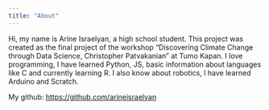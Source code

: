 ```yaml
---
title: "About"
---
```


Hi, my name is Arine Israelyan, a high school student. This project was created as the final project of the workshop “Discovering Climate Change through Data Science, Christopher Patvakanian” at Tumo Kapan. I love programming, I have learned Python, JS, basic information about languages like C and currently learning R. I also know about robotics, I have learned Arduino and Scratch.

My github: [https://github.com/arineisraelyan](https://github.com/arineisraelyan)
